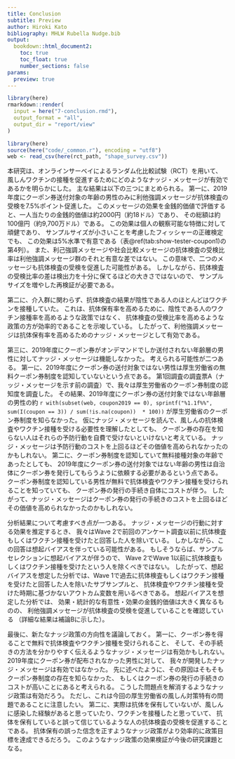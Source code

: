 ```yaml
---
title: Conclusion
subtitle: Preview
author: Hiroki Kato
bibliography: MHLW Rubella Nudge.bib
output:
  bookdown::html_document2:
    toc: true
    toc_float: true
    number_sections: false
params:
  preview: true
---
```


```r
library(here)
rmarkdown::render(
  input = here("7-conclusion.rmd"),
  output_format = "all",
  output_dir = "report/view"
)
```

```r
library(here)
source(here("code/_common.r"), encoding = "utf8")
web <- read_csv(here(rct_path, "shape_survey.csv"))
```

本研究は、オンラインサーベイによるランダム化比較試験（RCT）を用いて、
風しんワクチンの接種を促進するためにどのようなナッジ・メッセージが有効であるかを明らかにした。
主な結果は以下の三つにまとめられる。
第一に、2019年度にクーポン券送付対象の年齢の男性のみに利他強調メッセージが抗体検査の受検を7.5%ポイント促進した。
このメッセージの効果を金銭的価値で評価すると、一人当たりの金銭的価値は約2000円（約18ドル）であり、
その総額は約100億円（約9,700万ドル）である。
この効果は個人の観察可能な特徴に対して頑健であり、
サンプルサイズが小さいことを考慮したフィッシャーの正確検定でも、
この効果は5%水準で有意である（表\@ref(tab:show-tester-coupon1)の第4列）。
また、利己強調メッセージや社会比較メッセージの抗体検査の受検比率は利他強調メッセージ群のそれと有意な差ではない。
この意味で、二つのメッセージも抗体検査の受検を促進した可能性がある。
しかしながら、抗体検査の受検比率の差は検出力を十分に保てるほどの大きさではないので、
サンプルサイズを増やした再検証が必要である。

第二に、介入群に関わらず、抗体検査の結果が陰性である人のほとんどはワクチンを接種していた。
これは、抗体保有率を高めるために、陰性である人のワクチン接種率を高めるような政策ではなく、
抗体検査の受検比率を高めるような政策の方が効率的であることを示唆している。
したがって、利他強調メッセージは抗体保有率を高めるためのナッジ・メッセージとして有効である。

第三に、2019年度にクーポン券がオンデマンドでしか送付されない年齢層の男性に対してナッジ・メッセージは機能しなかった。
考えられる可能性が二つある。
第一に、2019年度にクーポン券の送付対象ではない男性は厚生労働省の無料クーポン券制度を認知していないという点である。
第1回調査の調査票A（ナッジ・メッセージを示す前の調査）で、我々は厚生労働省のクーポン券制度の認知度を調査した。
その結果、2019年度にクーポン券の送付対象ではない年齢層の男性の約
`r with(subset(web, coupon2019 == 0), sprintf("%1.1f%%", sum(I(coupon == 3)) / sum(!is.na(coupon))  * 100)) `
が厚生労働省のクーポン券制度を知らなかった。
仮にナッジ・メッセージを読んで、風しんの抗体検査やワクチン接種を受ける必要性を理解したとしても、
クーポン券の存在を知らない人はそれらの予防行動を自費で受けないといけないと考えている。
ナッジ・メッセージは予防行動のコストを上回るほどその価値を高められなかったのかもしれない。
第二に、クーポン券制度を認知していて無料接種対象の年齢であったとしても、
2019年度にクーポン券の送付対象ではない年齢の男性は自治体にクーポン券を発行してもらうように依頼する必要があるという点である。
クーポン券制度を認知している男性が無料で抗体検査やワクチン接種を受けられることを知っていても、
クーポン券の発行の手続き自体にコストが伴う。
したがって、ナッジ・メッセージはクーポン券の発行の手続きのコストを上回るほどその価値を高められなかったのかもしれない。

分析結果について考慮すべき点が一つある。
ナッジ・メッセージの行動に対する効果を推定するとき、
我々はWave 2で前回のアンケート調査以前に抗体検査もしくはワクチン接種を受けたと回答した人を除いている。
しかしながら、この回答は想起バイアスを伴っている可能性がある。
もしそうならば、サンプルセレクションに想起バイアスが伴うので、
Wave 2でWave 1以前に抗体検査もしくはワクチン接種を受けたという人を除くべきではない。
したがって、想起バイアスを想定した分析では、Wave 1で過去に抗体検査もしくはワクチン接種を受けたと回答した人を除いたサブサンプルと、
抗体検査やワクチン接種を受けた時期に基づかないアウトカム変数を用いるべきである。
想起バイアスを想定した分析では、
効果・統計的な有意性・効果の金銭的価値は大きく異なるものの、
利他強調メッセージが抗体検査の受検を促進していることを確認している
（詳細な結果は補論Bに示した）。

最後に、新たなナッジ政策の方向性を議論しておく。
第一に、クーポン券を得ることで無料で抗体検査やワクチン接種を受けられること、
そして、その手続きの方法を分かりやすく伝えるようなナッジ・メッセージは有効かもしれない。
2019年度にクーポン券が配布されなかった男性に対して、
我々が開発したナッジ・メッセージは有効ではなかった。
先に述べたように、その原因はそもそもクーポン券制度の存在を知らなかった、
もしくはクーポン券の発行の手続きのコストが高いことにあると考えられる。
こうした問題点を解消するようなナッジ政策は有効だろう。
ただし、これは今回の厚生労働省の風しん対策特有の問題であることに注意したい。
第二に、実際は抗体を保有していないが、風しんに感染した経験があると思っていたり、ワクチンを接種したと思っていて、
抗体を保有していると誤って信じているような人の抗体検査の受検を促進することである。
抗体保有の誤った信念を正すようなナッジ政策がより効率的に政策目標を達成できるだろう。
このようなナッジ政策の効果検証が今後の研究課題となる。